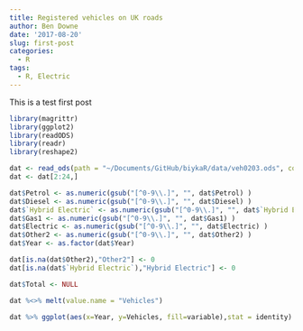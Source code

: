 ```yaml
---
title: Registered vehicles on UK roads
author: Ben Downe
date: '2017-08-20'
slug: first-post
categories:
  - R 
tags:
  - R, Electric
---
```


This is a test first post

```r
library(magrittr)
library(ggplot2)
library(readODS)
library(readr)
library(reshape2)

dat <- read_ods(path = "~/Documents/GitHub/biykaR/data/veh0203.ods", col_names = TRUE, skip = 7)
dat <- dat[2:24,]

dat$Petrol <- as.numeric(gsub("[^0-9\\.]", "", dat$Petrol) )
dat$Diesel <- as.numeric(gsub("[^0-9\\.]", "", dat$Diesel) )
dat$`Hybrid Electric` <- as.numeric(gsub("[^0-9\\.]", "", dat$`Hybrid Electric`) )
dat$Gas1 <- as.numeric(gsub("[^0-9\\.]", "", dat$Gas1) )
dat$Electric <- as.numeric(gsub("[^0-9\\.]", "", dat$Electric) )
dat$Other2 <- as.numeric(gsub("[^0-9\\.]", "", dat$Other2) )
dat$Year <- as.factor(dat$Year)

dat[is.na(dat$Other2),"Other2"] <- 0
dat[is.na(dat$`Hybrid Electric`),"Hybrid Electric"] <- 0

dat$Total <- NULL
```
```r
dat %<>% melt(value.name = "Vehicles")

dat %>% ggplot(aes(x=Year, y=Vehicles, fill=variable),stat = identity) + geom_col() + theme_bw() + coord_flip()

```

